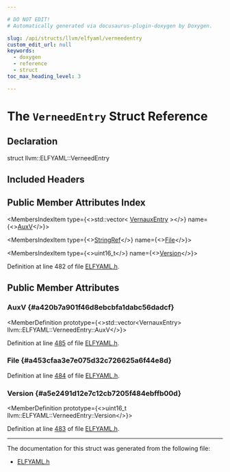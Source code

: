 ```yaml
---

# DO NOT EDIT!
# Automatically generated via docusaurus-plugin-doxygen by Doxygen.

slug: /api/structs/llvm/elfyaml/verneedentry
custom_edit_url: null
keywords:
  - doxygen
  - reference
  - struct
toc_max_heading_level: 3

---
```





# The `VerneedEntry` Struct Reference

<DoxygenPage pluginConfig={pluginConfig}>



## Declaration

<CodeBlock>struct llvm::ELFYAML::VerneedEntry</CodeBlock>

## Included Headers

<IncludesList>
<IncludesListItem
  filePath="llvm/ObjectYAML/ELFYAML.h"
  permalink="/docs/api/files/include/include/llvm/include/llvm/objectyaml/elfyaml-h"
  isLocal="true" />
</IncludesList>

## Public Member Attributes Index

<MembersIndex>

<MembersIndexItem
  type={<>std::vector&lt; <a href="/docs/api/structs/llvm/elfyaml/vernauxentry">VernauxEntry</a> &gt;</>}
  name={<><a href="#a420b7a901f46d8ebcbfa1dabc56dadcf">AuxV</a></>}>
</MembersIndexItem>

<MembersIndexItem
  type={<><a href="/docs/api/classes/llvm/stringref">StringRef</a></>}
  name={<><a href="#a453cfaa3e7e075d32c726625a6f44e8d">File</a></>}>
</MembersIndexItem>

<MembersIndexItem
  type={<>uint16&#95;t</>}
  name={<><a href="#a5e2491d12e7c12cb7205f484ebffb00d">Version</a></>}>
</MembersIndexItem>

</MembersIndex>


Definition at line 482 of file <a href="/docs/api/files/include/include/llvm/include/llvm/objectyaml/elfyaml-h">ELFYAML.h</a>.

<SectionDefinition>

## Public Member Attributes

### AuxV {#a420b7a901f46d8ebcbfa1dabc56dadcf}

<MemberDefinition
  prototype={<>std::vector&lt;VernauxEntry&gt; llvm::ELFYAML::VerneedEntry::AuxV</>}>

Definition at line <a href="/docs/api/files/include/include/llvm/include/llvm/objectyaml/elfyaml-h/#l00485">485</a> of file <a href="/docs/api/files/include/include/llvm/include/llvm/objectyaml/elfyaml-h">ELFYAML.h</a>.
</MemberDefinition>

### File {#a453cfaa3e7e075d32c726625a6f44e8d}

<MemberDefinition
  prototype="StringRef llvm::ELFYAML::VerneedEntry::File">

Definition at line <a href="/docs/api/files/include/include/llvm/include/llvm/objectyaml/elfyaml-h/#l00484">484</a> of file <a href="/docs/api/files/include/include/llvm/include/llvm/objectyaml/elfyaml-h">ELFYAML.h</a>.
</MemberDefinition>

### Version {#a5e2491d12e7c12cb7205f484ebffb00d}

<MemberDefinition
  prototype={<>uint16&#95;t llvm::ELFYAML::VerneedEntry::Version</>}>

Definition at line <a href="/docs/api/files/include/include/llvm/include/llvm/objectyaml/elfyaml-h/#l00483">483</a> of file <a href="/docs/api/files/include/include/llvm/include/llvm/objectyaml/elfyaml-h">ELFYAML.h</a>.
</MemberDefinition>

</SectionDefinition>

<hr/>

The documentation for this struct was generated from the following file:

<ul>
<li><a href="/docs/api/files/include/include/llvm/include/llvm/objectyaml/elfyaml-h">ELFYAML.h</a></li>
</ul>

</DoxygenPage>
